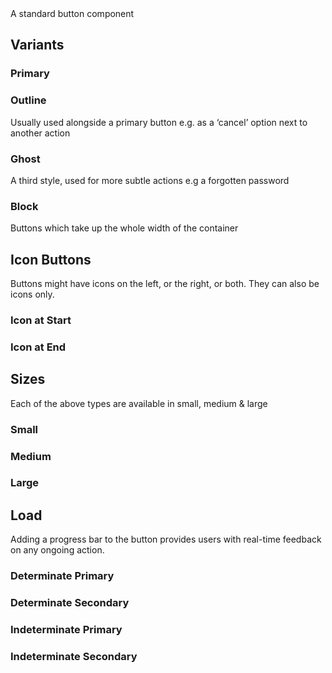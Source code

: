 
<Meta of={ButtonStories} />
<Title>Components/Button</Title>
<Subtitle>A standard button component</Subtitle>

<Primary />
<Controls />

## Variants

### Primary

<Canvas of={ButtonStories.Primary} />

### Outline

Usually used alongside a primary button e.g. as a ‘cancel’ option next to another action

<Canvas of={ButtonStories.Outline} />

### Ghost

A third style, used for more subtle actions e.g a forgotten password

<Canvas of={ButtonStories.Ghost} />

### Block

Buttons which take up the whole width of the container

<Canvas of={ButtonStories.Block} />

## Icon Buttons

Buttons might have icons on the left, or the right, or both. They can also be icons only.

### Icon at Start

<Canvas of={ButtonStories.IconAtStart} />

### Icon at End

<Canvas of={ButtonStories.IconAtEnd} />

## Sizes

Each of the above types are available in small, medium & large

### Small

<Canvas of={ButtonStories.Small} />

### Medium

<Canvas of={ButtonStories.Medium} />

### Large

<Canvas of={ButtonStories.Large} />

## Load

Adding a progress bar to the button provides users with real-time feedback on any ongoing action.

### Determinate Primary

<Canvas of={ButtonStories.LoadDeterminatePrimary} />

### Determinate Secondary

<Canvas of={ButtonStories.LoadDeterminateSecondary} />

### Indeterminate Primary

<Canvas of={ButtonStories.LoadIndeterminatePrimary} />

### Indeterminate Secondary

<Canvas of={ButtonStories.LoadIndeterminateSecondary} />
